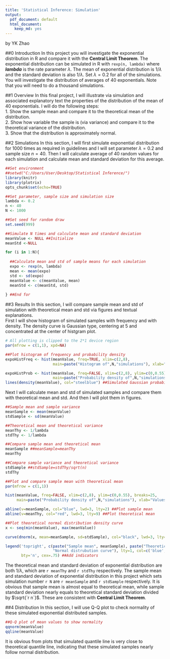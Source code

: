 ```yaml
---
title: 'Statistical Inference: Simulation'
output:
  pdf_document: default
  html_document:
    keep_md: yes
---
```

by YK Zhao

##0 Introduction
In this project you will investigate the exponential distribution in R and compare it with the **Central Limit Theorem**. The exponential distribution can be simulated in R with `rexp(n, lambda)` where ***lambda*** is the rate parameter $\lambda$. The mean of exponential distribution is $1/\lambda$ and the standard deviation is also $1/\lambda$. Set $\lambda=0.2$ for all of the simulations. You will investigate the distribution of averages of 40 exponentials. Note that you will need to do a thousand simulations.

##1 Overview
In this final project, I will illustrate via simulation and associated explanatory text the properties of the distribution of the mean of 40 exponentials. I will do the following steps:  
1. Show the sample mean and compare it to the theoretical mean of the distribution.  
2. Show how variable the sample is (via variance) and compare it to the theoretical variance of the distribution.  
3. Show that the distribution is approximately normal.  

##2 Simulations
In this section, I will first simulate exponential distribution for 1000 times as required in guidelines and I will set parameter $\lambda=0.2$ and sample size $n=40$. Then I will calculate average of 40 random values for each simulation and calculate mean and standard deviation for this average.
```r
##Set environment
##setwd("C:/Users/User/Desktop/Statistical Inference/")
library(knitr)
library(plotrix)
opts_chunk$set(echo=TRUE)
```

```r
##Set parameter, sample size and simulation size
lambda <- 0.2
n <- 40
N <- 1000

##Set seed for random draw
set.seed(999)
```

```r
##Simulate N times and calculate mean and standard deviation
meanValue <- NULL ##Initialize
meanStd <-NULL

for (i in 1:N){
  
  ##Calculate mean and std of sample means for each simulation
  expo <- rexp(n, lambda)
  mean <- mean(expo)
  std <- sd(expo)
  meanValue <- c(meanValue, mean)
  meanStd <- c(meanStd, std)
  
} ##End for
```

##3 Results
In this section, I will compare sample mean and std of simulation with theoretical mean and std via figures and textual explanations.  
First I will show histogram of simulated samples with frequency and with density. The density curve is Gaussian type, centering at 5 and concentrated at the center of histgram plot.  
```r
# All plotting is clipped to the 2*1 device region
par(mfrow = c(1,1), xpd=NA)

##Plot histogram of frequency and probability density
expoHistFreq <- hist(meanValue, freq=TRUE, xlim=c(2,8), 
                     main=paste("Histogram of",N,"simulations"), xlab="Values")

expoHistProb <- hist(meanValue, freq=FALSE, xlim=c(2,8), ylim=c(0,0.55), breaks=25, 
                     main=paste("Probability density of",N,"simulations"), xlab="Values")
lines(density(meanValue), col="steelblue") ##Simulated Gaussian probability density curve
```

Next I will calculate mean and std of simulated samples and compare them with theoretical mean and std. And then I will plot them in figures.
```r
##Sample mean and sample variance
meanSample <- mean(meanValue)
stdSample <- sd(meanValue)

##Theoretical mean and theoretical variance
meanThy <- 1/lambda
stdThy <- 1/lambda

##Compare sample mean and theoretical mean
meanSample ##meanSample=meanThy
meanThy

##Compare sample variance and theoretical variance
stdSample ##stdSample=stdThy/sqrt(n)
stdThy

##Plot and compare sample mean with theoretical mean
par(mfrow = c(1,1))

hist(meanValue, freq=FALSE, xlim=c(2,8), ylim=c(0,0.55), breaks=25, 
     main=paste("Probability density of",N,"simulations"), xlab="Values")

abline(v=meanSample, col="blue", lwd=3, lty=2) ##Plot sample mean
abline(v=meanThy, col="red", lwd=3, lty=9) ##Plot theoretical mean

##Plot theoretical normal distribution density curve
x <- seq(min(meanValue), max(meanValue))

curve(dnorm(x, mean=meanSample, sd=stdSample), col="black", lwd=3, lty=3, add=TRUE)

legend('topright', c(paste("Sample mean", meanSample), paste("Theoretical mean", meanThy), 
                     "Normal distrubution curve"), lty=1, col=c('blue', 'red', "black"), 
       bty='n', cex=.75) ##Add indicators
```

The theoretical mean and standard deviation of exponential distribution are both $1/\lambda$, which are `r meanThy` and `r stdThy` respectively. The sample mean and standard deviation of exponential distribution in this project which sets simulation number `r N` are `r meanSample` and `r stdSample` respectively. It is obvious that sample mean is almost equal to theoretical mean, while sample standard deviation nearly equals to theoretical standard deviation divided by $\sqrt{`r n`}$. These are consistent with **Central Limit Theorem**.

##4 Distribution
In this section, I will use Q-Q plot to check normality of these simulated exponential distributed samples.  
```r
##Q-Q plot of mean values to show normality
qqnorm(meanValue)
qqline(meanValue)
```

It is obvious from plots that simulated quantile line is very close to theoretical quantile line, indicating that these simulated samples nearly follow normal distribution.
